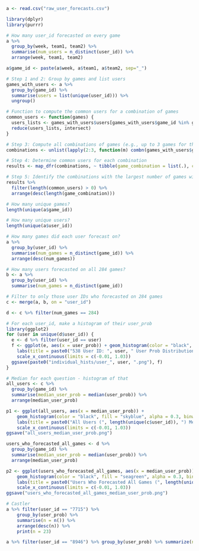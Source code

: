 ```r
a <- read.csv("raw_user_forecasts.csv")
```

```r
library(dplyr)
library(purrr)
```

```r
# How many user_id forecasted on every game
a %>%
  group_by(week, team1, team2) %>%
  summarise(num_users = n_distinct(user_id)) %>%
  arrange(week, team1, team2)

a$game_id <- paste(a$week, a$team1, a$team2, sep="_")
```

```r
# Step 1 and 2: Group by games and list users
games_with_users <- a %>%
  group_by(game_id) %>%
  summarise(users = list(unique(user_id))) %>%
  ungroup()

# Function to compute the common users for a combination of games
common_users <- function(games) {
  users_lists <- games_with_users$users[games_with_users$game_id %in% games]
  reduce(users_lists, intersect)
}

# Step 3: Compute all combinations of games (e.g., up to 3 games for the sake of example)
combinations <- unlist(lapply(2:3, function(m) combn(games_with_users$game_id, m = m, simplify = FALSE)), recursive = FALSE)

# Step 4: Determine common users for each combination
results <- map_dfr(combinations, ~ tibble(game_combination = list(.), common_users = list(common_users(.))))

# Step 5: Identify the combinations with the largest number of games with non-empty common users
results %>%
  filter(length(common_users) > 0) %>%
  arrange(desc(length(game_combination)))
```

```r
# How many unique games?
length(unique(a$game_id))

# How many unique users?
length(unique(a$user_id))

# How many games did each user forecast on?
a %>%
  group_by(user_id) %>%
  summarise(num_games = n_distinct(game_id)) %>%
  arrange(desc(num_games))

# How many users forecasted on all 284 games?
b <- a %>%
  group_by(user_id) %>%
  summarise(num_games = n_distinct(game_id))
```

```r
# Filter to only those user IDs who forecasted on 284 games
c <- merge(a, b, on = "user_id")
```

```r
d <- c %>% filter(num_games == 284)
```

```r
# For each user_id, make a histogram of their user_prob
library(ggplot2)
for (user in unique(d$user_id)) {
  e <- d %>% filter(user_id == user)
  f <- ggplot(e, aes(x = user_prob)) + geom_histogram(color = "black", fill = "pink", alpha = 0.3, binwidth = 0.025, center = 0.0124) +
    labs(title = paste0("538 User ID: ", user, " User Prob Distribution (", length(unique(e$game_id)), " Games)")) +
    scale_x_continuous(limits = c(-0.01, 1.03))
  ggsave(paste0("individual_hists/user_", user, ".png"), f)
}
```

```r
# Median for each question - histogram of that
all_users <- c %>%
  group_by(game_id) %>%
  summarise(median_user_prob = median(user_prob)) %>%
  arrange(median_user_prob)

p1 <- ggplot(all_users, aes(x = median_user_prob)) +
    geom_histogram(color = "black", fill = "skyblue", alpha = 0.3, binwidth = 0.025, center = 0.0124) +
    labs(title = paste0("All Users (", length(unique(c$user_id)), ") Median User Prob Distribution")) +
    scale_x_continuous(limits = c(-0.01, 1.03))
ggsave("all_users_median_user_prob.png")

users_who_forecasted_all_games <- d %>%
  group_by(game_id) %>%
  summarise(median_user_prob = median(user_prob)) %>%
  arrange(median_user_prob)

p2 <- ggplot(users_who_forecasted_all_games, aes(x = median_user_prob)) + 
    geom_histogram(color = "black", fill = "seagreen", alpha = 0.3, binwidth = 0.025, center = 0.0124) +
    labs(title = paste0("Users Who Forecasted All Games (", length(unique(d$user_id)), ") Median User Prob Distribution")) +
    scale_x_continuous(limits = c(-0.01, 1.03))
ggsave("users_who_forecasted_all_games_median_user_prob.png")
```

```r
# Castler
a %>% filter(user_id == "7715") %>%
    group_by(user_prob) %>%
    summarise(n = n()) %>%
    arrange(desc(n)) %>%
    print(n = 23)
```

```r
a %>% filter(user_id == "8946") %>% group_by(user_prob) %>% summarize(n = n()) %>% arrange(desc(user_prob)) %>% print(n = 74)
```
